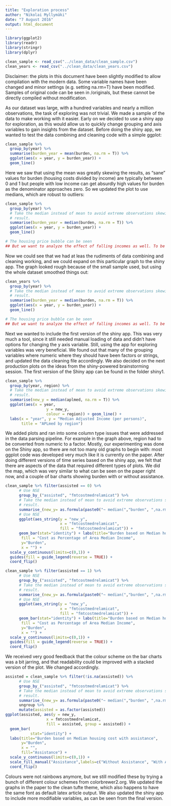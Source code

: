 ```yaml
---
title: "Exploration process"
author: "Nikolai Myllymäki"
date: "7 August 2016"
output: html_document
---
```

```r
library(ggplot2)
library(readr)
library(stringr)
library(dplyr)

clean_sample <- read_csv("../clean_data/clean_sample.csv")
clean_years <- read_csv("../clean_data/clean_years.csv")
```
Disclaimer: the plots in this document have been slightly modified to allow compilation with the modern data. Some variable names have been changed and minor settings (e.g. setting na.rm=T) have been modified. Samples of original code can be seen in /originals, but these cannot be directly compiled without modification.

As our dataset was large, with a hundred variables and nearly a million observations, the task of exploring was not trivial. We made a sample of the data to make working with it easier. Early on we decided to use a shiny app for exploration, as this would allow us to quickly change grouping and axis variables to gain insights from the dataset. Before doing the shiny app, we wanted to test the data combining and cleaning code with a simple ggplot:

```r
clean_sample %>% 
  group_by(year) %>% 
  summarise(burden_year = mean(burden, na.rm = T)) %>% 
  ggplot(aes(x = year, y = burden_year)) + 
  geom_line()
```

Here we saw that using the mean was greatly skewing the results, as "sane" values for burden (housing costs divided by income) are typically between 0 and 1 but people with low income can get absurdly high values for burden as the denominator approaches zero. So we updated the plot to use medians, which are robust to outliers:

```r
clean_sample %>% 
  group_by(year) %>% 
  # Take the median instead of mean to avoid extreme observations skewing the
  # result.
  summarise(burden_year = median(burden, na.rm = T)) %>% 
  ggplot(aes(x = year, y = burden_year)) + 
  geom_line()

# The housing price bubble can be seen
## But we want to analyze the effect of falling incomes as well. To be expanded.
```

Now we could see that we had at leas the rudiments of data combining and cleaning working, and we could expand on this particular graph to the shiny app. The graph looked rough because of the small sample used, but using the whole dataset smoothed things out:

```r
clean_years %>% 
  group_by(year) %>% 
  # Take the median instead of mean to avoid extreme observations skewing the
  # result.
  summarise(burden_year = median(burden, na.rm = T)) %>% 
  ggplot(aes(x = year, y = burden_year)) + 
  geom_line()

# The housing price bubble can be seen
## But we want to analyze the effect of falling incomes as well. To be expanded.
```

Next we wanted to include the first version of the shiny app. This was very much a tool, since it still needed manual loading of data and didn't have options for changing the y axis variable. Still, using the app for exploring variables was very beneficial. We found out that many of the grouping variables where numeric where they should have been factors or strings, and updated the data cleaning file accordingly. We also decided on the next production plots on the ideas from the shiny-powered brainstorming session. The first version of the Shiny app can be found in the folder shiny1.

```r
clean_sample %>%
  group_by(year, region) %>%  
  # Take the median instead of mean to avoid extreme observations skewing the 
  # result.
  summarise(new_y = median(aplmed, na.rm = T)) %>%
  ggplot(aes(x = year,   
                  y = new_y,   
                  colour = region)) + geom_line() +
  labs(x = "year", y = "Median Adjusted Income (per persons)", 
       title = "APLmed by region")
```

We added plots and ran into some column type issues that were addressed in the data parsing pipeline. For example in the graph above, region had to be converted from numeric to a factor. Mostly, our experimenting was done on the Shiny app, so there are not too many old graphs to begin with: most ggplot code was developed very much like it is currently on the paper. After doing different versions of time series based on the shiny app, we felt that there are aspects of the data that required different types of plots. We did the map, which was very similar to what can be seen on the paper right now, and a couple of bar charts showing burden with or without assistance.

```r
clean_sample %>% filter(assisted == 0) %>% 
      # Use NSE
      group_by_("assisted", "fmtcostmedrelamicat") %>%  
      # Take the median instead of mean to avoid extreme observations skewing the 
      # result.
      summarise_(new_y= as.formula(paste0("~ median(","burden", ",na.rm=T)"))) %>%  
      # Use NSE
      ggplot(aes_string(y = "new_y",   
                        x = "fmtcostmedrelamicat",
                        fill = "fmtcostmedrelamicat")) +  
      geom_bar(stat="identity") + labs(title="Burden based on Median housing cost without assistance",
       fill = "Cost as Percentage of Area Median Income",
       y="Burden",
       x = "") + 
  scale_y_continuous(limits=c(0,1)) +
  guides(fill = guide_legend(reverse = TRUE)) +
  coord_flip()

clean_sample %>% filter(assisted == 1) %>% 
      # Use NSE
      group_by_("assisted", "fmtcostmedrelamicat") %>%  
      # Take the median instead of mean to avoid extreme observations skewing the 
      # result.
      summarise_(new_y= as.formula(paste0("~ median(","burden", ",na.rm=T)"))) %>%  
      # Use NSE
      ggplot(aes_string(y = "new_y",   
                        x = "fmtcostmedrelamicat",
                        fill = "fmtcostmedrelamicat")) +  
      geom_bar(stat="identity") + labs(title="Burden based on Median housing cost with assistance",
       fill = "Cost as Percentage of Area Median Income",
       y="Burden",
       x = "") + 
  scale_y_continuous(limits=c(0,1)) +
  guides(fill = guide_legend(reverse = TRUE)) +
  coord_flip()
```

We received very good feedback that the colour scheme on the bar charts was a bit jarring, and that readability could be improved with a stacked version of the plot. We changed accordingly.

```r
assisted = clean_sample %>% filter(!is.na(assisted)) %>% 
      # Use NSE
      group_by_("assisted", "fmtcostmedrelamicat") %>%  
      # Take the median instead of mean to avoid extreme observations skewing the 
      # result.
      summarise_(new_y= as.formula(paste0("~ median(","burden", ",na.rm=T)"))) %>% 
      ungroup %>% 
      mutate(assisted = as.factor(assisted))
ggplot(assisted, aes(y = new_y,   
                  x = fmtcostmedrelamicat,
                  fill = assisted, group = assisted)) +  
  geom_bar(
           stat="identity") + 
  labs(title="Burden based on Median housing cost with assistance",
       y="Burden",
       x = "",
       fill="Assistance") + 
  scale_y_continuous(limits=c(0,1)) +
  scale_fill_manual("Assistance",labels=c("Without Assistance", "With Assistance"), values=c("black", "white")) +
  coord_flip()
```

Colours were not rainbows anymore, but we still modified these by trying a bunch of different colour schemes from colorbrewer2.org. We updated the graphs in the paper to the clean tufte theme, which also happens to have the same font as default latex article output. We also updated the shiny app to include more modifiable variables, as can be seen from the final version.
